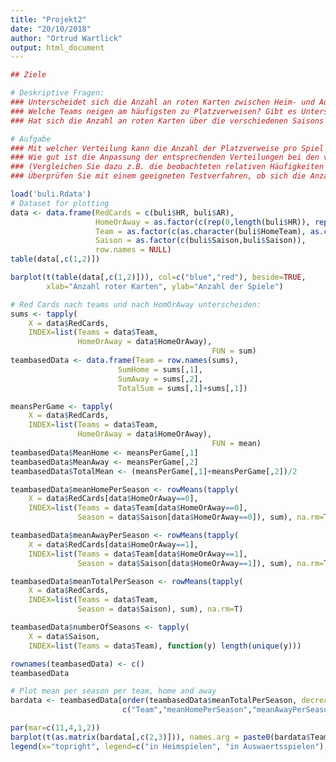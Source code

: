 ```yaml
---
title: "Projekt2"
date: "20/10/2018"
author: "Ortrud Wartlick"
output: html_document
---
```


```r
## Ziele

# Deskriptive Fragen: 
### Unterscheidet sich die Anzahl an roten Karten zwischen Heim- und Auswärtssteams?
### Welche Teams neigen am häufigsten zu Platzverweisen? Gibt es Unterschiede bei den Teams zwischen Heim- und Auswärtsauftritten?
### Hat sich die Anzahl an roten Karten über die verschiedenen Saisons verändert?

# Aufgabe
### Mit welcher Verteilung kann die Anzahl der Platzverweise pro Spiel für Heim- bzw. Aus- wärtsteams (HR und AR) geeignet modelliert werden? Diskutieren Sie, ob die zu treffenden Verteilungsannahmen gerechtfertigt werden können und vergleichen Sie die beiden angepassten Verteilungen.
### Wie gut ist die Anpassung der entsprechenden Verteilungen bei den vorliegenden Daten?
### (Vergleichen Sie dazu z.B. die beobachteten relativen Häufigkeiten mit den theoretischen Wahrscheinlichkeitsfunktionen der angepassten Verteilungen)
### Überprüfen Sie mit einem geeigneten Testverfahren, ob sich die Anzahl an Platzverweisen zwischen Heim- und Auswärtsteams zu einem im Vorfeld gewählten Signifikanzniveau signifikant unterscheidet.
```

```r
load('buli.Rdata')
# Dataset for plotting
data <- data.frame(RedCards = c(buli$HR, buli$AR), 
                   HomeOrAway = as.factor(c(rep(0,length(buli$HR)), rep(1,length(buli$AR)))), 
                   Team = as.factor(c(as.character(buli$HomeTeam), as.character(buli$AwayTeam))), 
                   Saison = as.factor(c(buli$Saison,buli$Saison)),
                   row.names = NULL)
table(data[,c(1,2)])
```

```r
barplot(t(table(data[,c(1,2)])), col=c("blue","red"), beside=TRUE,
        xlab="Anzahl roter Karten", ylab="Anzahl der Spiele")
```


```r
# Red Cards nach teams und nach HomOrAway unterscheiden:
sums <- tapply(
    X = data$RedCards, 
    INDEX=list(Teams = data$Team,
               HomeOrAway = data$HomeOrAway), 
                                             FUN = sum)
teambasedData <- data.frame(Team = row.names(sums),
                        SumHome = sums[,1], 
                        SumAway = sums[,2], 
                        TotalSum = sums[,1]+sums[,1])

meansPerGame <- tapply(
    X = data$RedCards, 
    INDEX=list(Teams = data$Team,
               HomeOrAway = data$HomeOrAway), 
                                             FUN = mean)
teambasedData$MeanHome <- meansPerGame[,1]
teambasedData$MeanAway <- meansPerGame[,2]
teambasedData$TotalMean <- (meansPerGame[,1]+meansPerGame[,2])/2

teambasedData$meanHomePerSeason <- rowMeans(tapply(
    X = data$RedCards[data$HomeOrAway==0], 
    INDEX=list(Teams = data$Team[data$HomeOrAway==0],
               Season = data$Saison[data$HomeOrAway==0]), sum), na.rm=T)

teambasedData$meanAwayPerSeason <- rowMeans(tapply(
    X = data$RedCards[data$HomeOrAway==1], 
    INDEX=list(Teams = data$Team[data$HomeOrAway==1],
               Season = data$Saison[data$HomeOrAway==1]), sum), na.rm=T)

teambasedData$meanTotalPerSeason <- rowMeans(tapply(
    X = data$RedCards, 
    INDEX=list(Teams = data$Team,
               Season = data$Saison), sum), na.rm=T)

teambasedData$numberOfSeasons <- tapply(
    X = data$Saison, 
    INDEX=list(Teams = data$Team), function(y) length(unique(y)))

rownames(teambasedData) <- c()
teambasedData
```

```r
# Plot mean per season per team, home and away
bardata <- teambasedData[order(teambasedData$meanTotalPerSeason, decreasing = T),
                         c("Team","meanHomePerSeason","meanAwayPerSeason", "numberOfSeasons")]

par(mar=c(11,4,1,2))
barplot(t(as.matrix(bardata[,c(2,3)])), names.arg = paste0(bardata$Team, " (", bardata$numberOfSeasons, ")"), las = 2, ylab="Anzahl roter Karten pro Saison", col = c("black", "gray"))
legend(x="topright", legend=c("in Heimspielen", "in Auswaertsspielen"), fill = c("black", "gray"))
```


